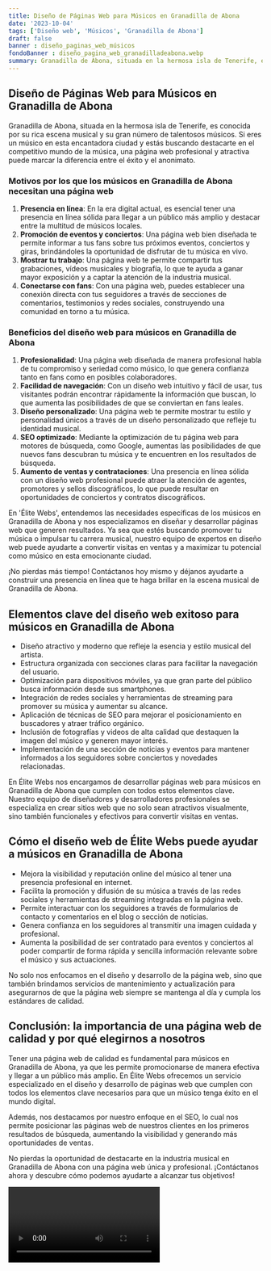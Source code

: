 ```yaml
---
title: Diseño de Páginas Web para Músicos en Granadilla de Abona
date: '2023-10-04'
tags: ['Diseño web', 'Músicos', 'Granadilla de Abona']
draft: false
banner : diseño_paginas_web_músicos
fondoBanner : diseño_pagina_web_granadilladeabona.webp
summary: Granadilla de Abona, situada en la hermosa isla de Tenerife, es conocida por su rica escena musical y su gran número de talentosos músicos. Si eres un músico en esta encantadora ciudad y estás buscando destacarte en el competitivo mundo de la música, una página web profesional y atractiva puede marcar la diferencia entre el éxito y el anonimato.
---
```


## Diseño de Páginas Web para Músicos en Granadilla de Abona

Granadilla de Abona, situada en la hermosa isla de Tenerife, es conocida por su rica escena musical y su gran número de talentosos músicos. Si eres un músico en esta encantadora ciudad y estás buscando destacarte en el competitivo mundo de la música, una página web profesional y atractiva puede marcar la diferencia entre el éxito y el anonimato.

### Motivos por los que los músicos en Granadilla de Abona necesitan una página web

1. **Presencia en línea**: En la era digital actual, es esencial tener una presencia en línea sólida para llegar a un público más amplio y destacar entre la multitud de músicos locales.
2. **Promoción de eventos y conciertos**: Una página web bien diseñada te permite informar a tus fans sobre tus próximos eventos, conciertos y giras, brindándoles la oportunidad de disfrutar de tu música en vivo.
3. **Mostrar tu trabajo**: Una página web te permite compartir tus grabaciones, vídeos musicales y biografía, lo que te ayuda a ganar mayor exposición y a captar la atención de la industria musical.
4. **Conectarse con fans**: Con una página web, puedes establecer una conexión directa con tus seguidores a través de secciones de comentarios, testimonios y redes sociales, construyendo una comunidad en torno a tu música.

### Beneficios del diseño web para músicos en Granadilla de Abona

1. **Profesionalidad**: Una página web diseñada de manera profesional habla de tu compromiso y seriedad como músico, lo que genera confianza tanto en fans como en posibles colaboradores.
2. **Facilidad de navegación**: Con un diseño web intuitivo y fácil de usar, tus visitantes podrán encontrar rápidamente la información que buscan, lo que aumenta las posibilidades de que se conviertan en fans leales.
3. **Diseño personalizado**: Una página web te permite mostrar tu estilo y personalidad únicos a través de un diseño personalizado que refleje tu identidad musical.
4. **SEO optimizado**: Mediante la optimización de tu página web para motores de búsqueda, como Google, aumentas las posibilidades de que nuevos fans descubran tu música y te encuentren en los resultados de búsqueda.
5. **Aumento de ventas y contrataciones**: Una presencia en línea sólida con un diseño web profesional puede atraer la atención de agentes, promotores y sellos discográficos, lo que puede resultar en oportunidades de conciertos y contratos discográficos.

En 'Élite Webs', entendemos las necesidades específicas de los músicos en Granadilla de Abona y nos especializamos en diseñar y desarrollar páginas web que generen resultados. Ya sea que estés buscando promover tu música o impulsar tu carrera musical, nuestro equipo de expertos en diseño web puede ayudarte a convertir visitas en ventas y a maximizar tu potencial como músico en esta emocionante ciudad.

¡No pierdas más tiempo! Contáctanos hoy mismo y déjanos ayudarte a construir una presencia en línea que te haga brillar en la escena musical de Granadilla de Abona.

<GifSeo />

<Cta />

## Elementos clave del diseño web exitoso para músicos en Granadilla de Abona

- Diseño atractivo y moderno que refleje la esencia y estilo musical del artista.
- Estructura organizada con secciones claras para facilitar la navegación del usuario.
- Optimización para dispositivos móviles, ya que gran parte del público busca información desde sus smartphones.
- Integración de redes sociales y herramientas de streaming para promover su música y aumentar su alcance.
- Aplicación de técnicas de SEO para mejorar el posicionamiento en buscadores y atraer tráfico orgánico.
- Inclusión de fotografías y videos de alta calidad que destaquen la imagen del músico y generen mayor interés.
- Implementación de una sección de noticias y eventos para mantener informados a los seguidores sobre conciertos y novedades relacionadas.

En Élite Webs nos encargamos de desarrollar páginas web para músicos en Granadilla de Abona que cumplen con todos estos elementos clave. Nuestro equipo de diseñadores y desarrolladores profesionales se especializa en crear sitios web que no solo sean atractivos visualmente, sino también funcionales y efectivos para convertir visitas en ventas. 

## Cómo el diseño web de Élite Webs puede ayudar a músicos en Granadilla de Abona

- Mejora la visibilidad y reputación online del músico al tener una presencia profesional en internet.
- Facilita la promoción y difusión de su música a través de las redes sociales y herramientas de streaming integradas en la página web.
- Permite interactuar con los seguidores a través de formularios de contacto y comentarios en el blog o sección de noticias.
- Genera confianza en los seguidores al transmitir una imagen cuidada y profesional.
- Aumenta la posibilidad de ser contratado para eventos y conciertos al poder compartir de forma rápida y sencilla información relevante sobre el músico y sus actuaciones.

No solo nos enfocamos en el diseño y desarrollo de la página web, sino que también brindamos servicios de mantenimiento y actualización para asegurarnos de que la página web siempre se mantenga al día y cumpla los estándares de calidad. 

## Conclusión: la importancia de una página web de calidad y por qué elegirnos a nosotros

Tener una página web de calidad es fundamental para músicos en Granadilla de Abona, ya que les permite promocionarse de manera efectiva y llegar a un público más amplio. En Élite Webs ofrecemos un servicio especializado en el diseño y desarrollo de páginas web que cumplen con todos los elementos clave necesarios para que un músico tenga éxito en el mundo digital.

Además, nos destacamos por nuestro enfoque en el SEO, lo cual nos permite posicionar las páginas web de nuestros clientes en los primeros resultados de búsqueda, aumentando la visibilidad y generando más oportunidades de ventas.

No pierdas la oportunidad de destacarte en la industria musical en Granadilla de Abona con una página web única y profesional. ¡Contáctanos ahora y descubre cómo podemos ayudarte a alcanzar tus objetivos!

<Video />

<CtaBot job='Músicos' city='Granadilla de Abona'/>

<Gmaps query='Granadilla de Abona+españa+maps' />